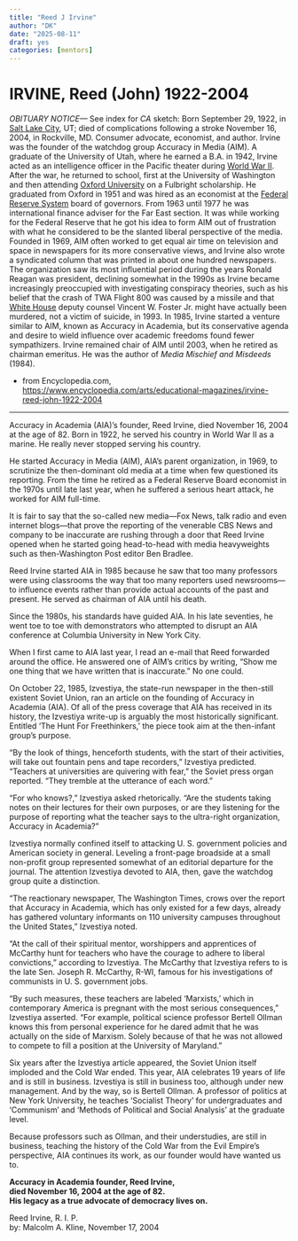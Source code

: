 ```yaml
---
title: "Reed J Irvine"
author: "DK"
date: "2025-08-11"
draft: yes
categories: [mentors]
---
```


# **IRVINE, Reed (John) 1922-2004**

*OBITUARY NOTICE—* See index for *CA* sketch: Born September 29, 1922, in [Salt Lake City](https://www.encyclopedia.com/places/united-states-and-canada/us-political-geography/salt-lake-city), UT; died of complications following a stroke November 16, 2004, in Rockville, MD. Consumer advocate, economist, and author. Irvine was the founder of the watchdog group Accuracy in Media (AIM). A graduate of the University of Utah, where he earned a B.A. in 1942, Irvine acted as an intelligence officer in the Pacific theater during [World War II](https://www.encyclopedia.com/history/modern-europe/wars-and-battles/world-war-ii). After the war, he returned to school, first at the University of Washington and then attending [Oxford University](https://www.encyclopedia.com/social-sciences-and-law/education/colleges-international/oxford-university) on a Fulbright scholarship. He graduated from Oxford in 1951 and was hired as an economist at the [Federal Reserve System](https://www.encyclopedia.com/social-sciences-and-law/economics-business-and-labor/money-banking-and-investment/federal-reserve) board of governors. From 1963 until 1977 he was international finance adviser for the Far East section. It was while working for the Federal Reserve that he got his idea to form AIM out of frustration with what he considered to be the slanted liberal perspective of the media. Founded in 1969, AIM often worked to get equal air time on television and space in newspapers for its more conservative views, and Irvine also wrote a syndicated column that was printed in about one hundred newspapers. The organization saw its most influential period during the years Ronald Reagan was president, declining somewhat in the 1990s as Irvine became increasingly preoccupied with investigating conspiracy theories, such as his belief that the crash of TWA Flight 800 was caused by a missile and that [White House](https://www.encyclopedia.com/places/united-states-and-canada/us-national-park-system/white-house) deputy counsel Vincent W. Foster Jr. might have actually been murdered, not a victim of suicide, in 1993. In 1985, Irvine started a venture similar to AIM, known as Accuracy in Academia, but its conservative agenda and desire to wield influence over academic freedoms found fewer sympathizers. Irvine remained chair of AIM until 2003, when he retired as chairman emeritus. He was the author of *Media Mischief and Misdeeds* (1984).

-   from Encyclopedia.com, <https://www.encyclopedia.com/arts/educational-magazines/irvine-reed-john-1922-2004>

---

Accuracy in Academia (AIA)’s founder, Reed Irvine, died November 16, 2004 at the age of 82. Born in 1922, he served his country in World War II as a marine. He really never stopped serving his country.

He started Accuracy in Media (AIM), AIA’s parent organization, in 1969, to scrutinize the then-dominant old media at a time when few questioned its reporting. From the time he retired as a Federal Reserve Board economist in the 1970s until late last year, when he suffered a serious heart attack, he worked for AIM full-time.

It is fair to say that the so-called new media—Fox News, talk radio and even internet blogs—that prove the reporting of the venerable CBS News and company to be inaccurate are rushing through a door that Reed Irvine opened when he started going head-to-head with media heavyweights such as then-Washington Post editor Ben Bradlee.

Reed Irvine started AIA in 1985 because he saw that too many professors were using classrooms the way that too many reporters used newsrooms—to influence events rather than provide actual accounts of the past and present. He served as chairman of AIA until his death.

Since the 1980s, his standards have guided AIA. In his late seventies, he went toe to toe with demonstrators who attempted to disrupt an AIA conference at Columbia University in New York City.

When I first came to AIA last year, I read an e-mail that Reed forwarded around the office. He answered one of AIM’s critics by writing, “Show me one thing that we have written that is inaccurate.” No one could.

On October 22, 1985, Izvestiya, the state-run newspaper in the then-still existent Soviet Union, ran an article on the founding of Accuracy in Academia (AIA). Of all of the press coverage that AIA has received in its history, the Izvestiya write-up is arguably the most historically significant. Entitled ‘The Hunt For Freethinkers,’ the piece took aim at the then-infant group’s purpose.

“By the look of things, henceforth students, with the start of their activities, will take out fountain pens and tape recorders,” Izvestiya predicted. “Teachers at universities are quivering with fear,” the Soviet press organ reported. “They tremble at the utterance of each word.”

“For who knows?,” Izvestiya asked rhetorically. “Are the students taking notes on their lectures for their own purposes, or are they listening for the purpose of reporting what the teacher says to the ultra-right organization, Accuracy in Academia?”

Izvestiya normally confined itself to attacking U. S. government policies and American society in general. Leveling a front-page broadside at a small non-profit group represented somewhat of an editorial departure for the journal. The attention Izvestiya devoted to AIA, then, gave the watchdog group quite a distinction.

“The reactionary newspaper, The Washington Times, crows over the report that Accuracy in Academia, which has only existed for a few days, already has gathered voluntary informants on 110 university campuses throughout the United States,” Izvestiya noted.

“At the call of their spiritual mentor, worshippers and apprentices of McCarthy hunt for teachers who have the courage to adhere to liberal convictions,” according to Izvestiya. The McCarthy that Izvestiya refers to is the late Sen. Joseph R. McCarthy, R-WI, famous for his investigations of communists in U. S. government jobs.

“By such measures, these teachers are labeled ‘Marxists,’ which in contemporary America is pregnant with the most serious consequences,” Izvestiya asserted. “For example, political science professor Bertell Ollman knows this from personal experience for he dared admit that he was actually on the side of Marxism. Solely because of that he was not allowed to compete to fill a position at the University of Maryland.”

Six years after the Izvestiya article appeared, the Soviet Union itself imploded and the Cold War ended. This year, AIA celebrates 19 years of life and is still in business. Izvestiya is still in business too, although under new management. And by the way, so is Bertell Ollman. A professor of politics at New York University, he teaches ‘Socialist Theory’ for undergraduates and ‘Communism’ and ‘Methods of Political and Social Analysis’ at the graduate level.

Because professors such as Ollman, and their understudies, are still in business, teaching the history of the Cold War from the Evil Empire’s perspective, AIA continues its work, as our founder would have wanted us to.

**Accuracy in Academia founder, Reed Irvine,\
died November 16, 2004 at the age of 82.\
His legacy as a true advocate of democracy lives on.**

Reed Irvine, R. I. P.\
by: Malcolm A. Kline, November 17, 2004
